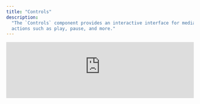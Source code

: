 ```yaml
---
title: "Controls"
description:
  "The `Controls` component provides an interactive interface for media control
  actions such as play, pause, and more."
---
```


<iframe
  src="https://ui-kit-docs-embed.vercel.app/player/controls"
  height={550}
  width="100%"
  frameborder="0"
  allowfullscreen
  allow="autoplay"
  style={{
    borderRadius: 10,
  }}
/>

<Info>
  `Controls` serves as the interactive layer for media control actions, dynamically displayed based on the media state, loading state, or presence of an error. It is designed to automatically show upon user interaction with the Container element and hides based on the `Root` component's `autohide` property.

By default, controls are shown during hover or interaction, mimicking the
behavior of standard media players.

</Info>

#### Features

- Automatic conditional rendering based on user interactions
- Compatible with CSS animations for dynamic enter/exit animations

<Warning>
  The visibility of `Controls` is managed automatically, relying on the
  `autohide` property of the `Root` component to determine how long after a user
  interaction to wait before hiding.
</Warning>

### Anatomy

Import the components and piece the parts together.

```tsx
import * as Player from "@livepeer/react/player";

export default () => (
  <Player.Root>
    <Player.Controls>
      {/* Place interactive control elements here, like play/pause buttons, progress bars, etc. */}
    </Player.Controls>
  </Player.Root>
);
```

## Usage

### Props

#### `forceMount`

Ensures the component is always in the DOM, useful for animation controls.

#### `autoHide`

Defines the auto-hide delay in milliseconds after user interaction. Default is
3000ms. Set to 0 to disable auto-hide.

### Data Attributes

#### `data-livepeer-controls`

Identifies the control component within the Player.

#### `data-visible`

Indicates if the controls are visible (`"true"`) or not (`"false"`), useful for
CSS-based animations.
